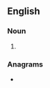 {{also|rights of way}}
==English==

===Noun===
{{head|en|noun form}}

# {{plural of|right-of-way|lang=en}}

===Anagrams===
* {{anagrams|en|a=afghiorstwy|right of ways}}